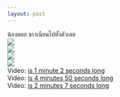 ```yaml
--- 
layout: post 
--- 
```



&#3609;&#3657;&#3629;&#3591;&#3627;&#3618;&#3585; &#3586;&#3634;&#3623;&#3648;&#3609;&#3637;&#3618;&#3609;&#3652;&#3611;&#3607;&#3633;&#3657;&#3591;&#3605;&#3633;&#3623;&#3648;&#3621;&#3618;<br><a href='https://sun9-64.userapi.com/impg/-13YJZmXTYN5uieiQJ64mEc-wCl0MkK4cT3X5g/C6pCk2sVz4U.jpg?size=960x1706&quality=96&sign=ad135ec5aaeb821afdd1344fec953e99&type=album'><img src='https://sun9-64.userapi.com/impg/-13YJZmXTYN5uieiQJ64mEc-wCl0MkK4cT3X5g/C6pCk2sVz4U.jpg?size=340x604&quality=96&sign=19819f8dbe9a7cba6a47b1bc6ae60d25&type=album'></a><br><a href='https://sun9-25.userapi.com/impg/PTvMXzxxNu-fngOGRfAIiMIeYRUMLwCdqC-FVA/PE86MZXldHo.jpg?size=960x1706&quality=96&sign=8239adc6a7de2ad8f6cdcf5e7a2148a8&type=album'><img src='https://sun9-25.userapi.com/impg/PTvMXzxxNu-fngOGRfAIiMIeYRUMLwCdqC-FVA/PE86MZXldHo.jpg?size=340x604&quality=96&sign=efddbd410fba2500bb0a7e939815b4c5&type=album'></a><br><a href='https://sun9-20.userapi.com/impg/EdlvfvyANSTYXihW0QHCJxUK0BXaGq2JsFSX1w/gNUcRtVd85M.jpg?size=1536x2048&quality=96&sign=2cc7600b823bb6602bfb6d5380ef1faf&type=album'><img src='https://sun9-20.userapi.com/impg/EdlvfvyANSTYXihW0QHCJxUK0BXaGq2JsFSX1w/gNUcRtVd85M.jpg?size=453x604&quality=96&sign=4d3590be7704ffbb7bd4d97189fc2595&type=album'></a><br><a href='https://sun6-22.userapi.com/impg/6ExQA4lTBJnibJfv9W5TV7PHRMZzC90Ilm9U2w/qQ0w_iS4OC4.jpg?size=960x1706&quality=96&sign=0e51dcf968a90a440a89d80b8895eb35&type=album'><img src='https://sun9-25.userapi.com/impg/6ExQA4lTBJnibJfv9W5TV7PHRMZzC90Ilm9U2w/qQ0w_iS4OC4.jpg?size=340x604&quality=96&sign=c769bef8ed50f5e3f6fa2cdd74b80cd0&type=album'></a><br>Video: <a href="https://vk.com/video-203323312_456239906?list=b32012ccd6dd054136">is 1 minute 2 seconds long </a><br>Video: <a href="https://vk.com/video-203323312_456239907?list=b99a2c41e9a19bb4a1">is 4 minutes 50 seconds long </a><br>Video: <a href="https://vk.com/video-203323312_456239908?list=7d734ba8c00a94a596">is 2 minutes 7 seconds long </a>